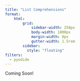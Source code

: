 ```yaml
--- 
title: "List Comprehensions"
format: 
    html:
        grid:
            sidebar-width: 250px
            body-width: 1800px
            margin-width: 0px
            gutter-width: 1.5rem
        sidebar:
          style: "floating"
filters:
  - pyodide
--- 
```


Coming Soon!